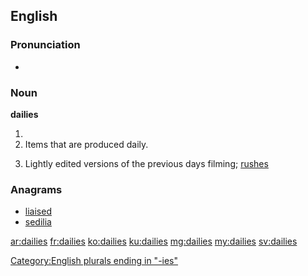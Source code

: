 ==English==

===Pronunciation===
* {{a|UK}} {{IPA|/ˈdeɪliːz/}}

===Noun===
'''dailies'''

# {{plural of|daily}}
# Items that are produced daily.
# {{context|cinematography}} Lightly edited versions of the previous days filming; [[rushes]]

===Anagrams===
* [[liaised#English|liaised]]
* [[sedilia#English|sedilia]]

[[Category:English plurals ending in "-ies"]]

[[ar:dailies]]
[[fr:dailies]]
[[ko:dailies]]
[[ku:dailies]]
[[mg:dailies]]
[[my:dailies]]
[[sv:dailies]]